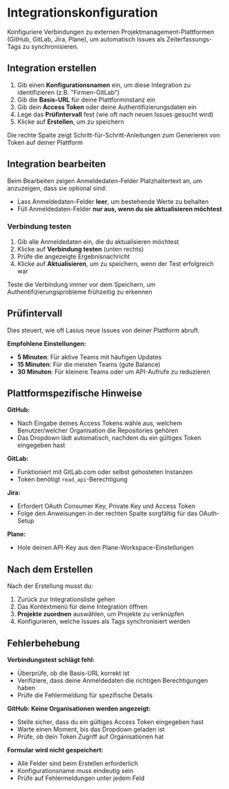 # Integrationskonfiguration

Konfiguriere Verbindungen zu externen Projektmanagement-Plattformen (GitHub, GitLab, Jira, Plane), um automatisch Issues als Zeiterfassungs-Tags zu synchronisieren.

## Integration erstellen

1. Gib einen **Konfigurationsnamen** ein, um diese Integration zu identifizieren (z.B. "Firmen-GitLab")
2. Gib die **Basis-URL** für deine Plattforminstanz ein
3. Gib dein **Access Token** oder deine Authentifizierungsdaten ein
4. Lege das **Prüfintervall** fest (wie oft nach neuen Issues gesucht wird)
5. Klicke auf **Erstellen**, um zu speichern

<Tip>Die rechte Spalte zeigt Schritt-für-Schritt-Anleitungen zum Generieren von Token auf deiner Plattform</Tip>

## Integration bearbeiten

Beim Bearbeiten zeigen Anmeldedaten-Felder Platzhaltertext an, um anzuzeigen, dass sie optional sind:

- Lass Anmeldedaten-Felder **leer**, um bestehende Werte zu behalten
- Füll Anmeldedaten-Felder **nur aus, wenn du sie aktualisieren möchtest**

### Verbindung testen

1. Gib alle Anmeldedaten ein, die du aktualisieren möchtest
2. Klicke auf **Verbindung testen** (unten rechts)
3. Prüfe die angezeigte Ergebnisnachricht
4. Klicke auf **Aktualisieren**, um zu speichern, wenn der Test erfolgreich war

<Tip>Teste die Verbindung immer vor dem Speichern, um Authentifizierungsprobleme frühzeitig zu erkennen</Tip>

## Prüfintervall

Dies steuert, wie oft Lasius neue Issues von deiner Plattform abruft.

**Empfohlene Einstellungen:**
- **5 Minuten**: Für aktive Teams mit häufigen Updates
- **15 Minuten**: Für die meisten Teams (gute Balance)
- **30 Minuten**: Für kleinere Teams oder um API-Aufrufe zu reduzieren

## Plattformspezifische Hinweise

**GitHub:**
- Nach Eingabe deines Access Tokens wähle aus, welchem Benutzer/welcher Organisation die Repositories gehören
- Das Dropdown lädt automatisch, nachdem du ein gültiges Token eingegeben hast

**GitLab:**
- Funktioniert mit GitLab.com oder selbst gehosteten Instanzen
- Token benötigt `read_api`-Berechtigung

**Jira:**
- Erfordert OAuth Consumer Key, Private Key und Access Token
- Folge den Anweisungen in der rechten Spalte sorgfältig für das OAuth-Setup

**Plane:**
- Hole deinen API-Key aus den Plane-Workspace-Einstellungen

## Nach dem Erstellen

Nach der Erstellung musst du:
1. Zurück zur Integrationsliste gehen
2. Das Kontextmenü für deine Integration öffnen
3. **Projekte zuordnen** auswählen, um Projekte zu verknüpfen
4. Konfigurieren, welche Issues als Tags synchronisiert werden

## Fehlerbehebung

**Verbindungstest schlägt fehl:**
- Überprüfe, ob die Basis-URL korrekt ist
- Verifiziere, dass deine Anmeldedaten die richtigen Berechtigungen haben
- Prüfe die Fehlermeldung für spezifische Details

**GitHub: Keine Organisationen werden angezeigt:**
- Stelle sicher, dass du ein gültiges Access Token eingegeben hast
- Warte einen Moment, bis das Dropdown geladen ist
- Prüfe, ob dein Token Zugriff auf Organisationen hat

**Formular wird nicht gespeichert:**
- Alle Felder sind beim Erstellen erforderlich
- Konfigurationsname muss eindeutig sein
- Prüfe auf Fehlermeldungen unter jedem Feld
